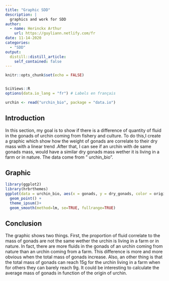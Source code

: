 ```yaml
---
title: "Graphic SDD"
description: |
  graphics and work for SDD
author:
  - name: Herinckx Arthur
    url: https://guyliann.netlify.com/fr
date: 11-14-2020
categories:
  - "SDD" 
output:
  distill::distill_article:
    self_contained: false
---
```


```r
knitr::opts_chunk$set(echo = FALSE)


SciViews::R
options(data.io_lang = "fr") # Labels en français
```

```r
urchin <- read("urchin_bio", package = "data.io")
```

## Introduction
In this section, my goal is to show if there is a difference of quantity of fluid in the gonads of urchin coming from fishery and culture. To do this,I create a graphic which show how the weight of gonads are correlate to their dry mass with a linear trend .After that, I can see if an urchin with de same gonads mass, would have a similar dry gonads mass wether it is living in a farm or in nature. The data come from " urchin_bio".

## Graphic

```r
library(ggplot2)
library(hrbrthemes)
ggplot(data = urchin_bio, aes(x = gonads, y = dry_gonads, color = origin)) + 
  geom_point() +
  theme_ipsum()+
  geom_smooth(method=lm, se=TRUE, fullrange=TRUE)
```

## Conclusion
The graphic shows two things. First, the proportion of fluid correlate to the mass of gonads are not the same wether the urchin is living in a farm or in nature. In fact, there are more fluids in the gonads of an urchin coming from nature than an urchin coming from a farm. This difference is more and more obvious when the total mass of gonads increase. Also, an other thing is that the total mass of gonads can reach 15g for the urchin living in a farm when for others they can barely reach 9g. It could be interesting to calculate the average mass of gonads in function of the origin of urchin.
